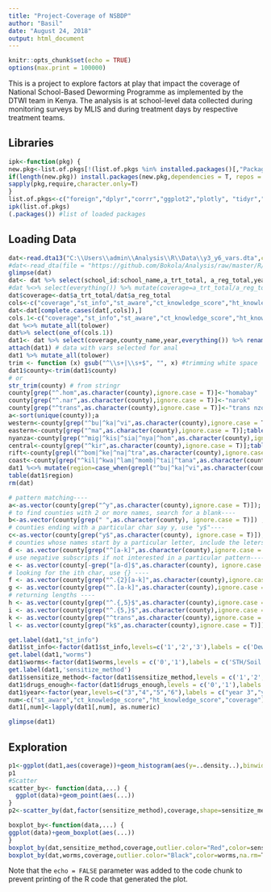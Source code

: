 ```yaml
---
title: "Project-Coverage of NSBDP"
author: "Basil"
date: "August 24, 2018"
output: html_document
---
```


```r
knitr::opts_chunk$set(echo = TRUE)
options(max.print = 100000)

```

This is a project to explore factors at play that impact the coverage of National School-Based Deworming Programme as implemented by the DTWI team in Kenya. The analysis is at school-level data collected during monitoring surveys by MLIS and during treatment days by respective treatment teams.

## Libraries

```r
ipk<-function(pkg) {
new.pkg<-list.of.pkgs[!(list.of.pkgs %in% installed.packages()[,"Package"])]
if(length(new.pkg)) install.packages(new.pkg,dependencies = T, repos = 'http://cran.us.r-project.org')
sapply(pkg,require,character.only=T)
}
list.of.pkgs<-c("foreign","dplyr","corrr","ggplot2","plotly", "tidyr","tidyverse","readstata13","magrittr","RCurl","haven","stringr","installr","shinydashboard")
ipk(list.of.pkgs)
(.packages()) #list of loaded packages
```

## Loading Data
```r
dat<-read.dta13("C:\\Users\\admin\\Analysis\\R\\Data\\y3_y6_vars.dta",convert.factors = F)
#dat<-read_dta(file = "https://github.com/Bokola/Analysis/raw/master/R/Data/y3_y6_vars.dta")
glimpse(dat)
dat<- dat %>% select(school_id:school_name,a_trt_total, a_reg_total,year,st_aware,st_info,sensitize_method,ct_knowledge_score,ht_knowledge_score, ct_trained,ht_trained, drugs_enough,ddm105_events_at_schl_ondd,ddm106_dd_atschl_today, worms)  %>% glimpse()
#dat %<>% select(everything()) %>% mutate(coverage=a_trt_total/a_reg_total)
dat$coverage<-dat$a_trt_total/dat$a_reg_total
cols<-c("coverage","st_info","st_aware","ct_knowledge_score","ht_knowledge_score","sensitize_method","drugs_enough","ct_trained","ht_trained","worms")
dat<-dat[complete.cases(dat[,cols]),]
cols.1<-c("coverage","st_info","st_aware","ct_knowledge_score","ht_knowledge_score","sensitize_method","drugs_enough","ct_trained","ht_trained","worms","year","county_name")
dat %<>% mutate_all(tolower)
dat%>% select(one_of(cols.1))
dat1<- dat %>% select(coverage,county_name,year,everything()) %>% rename(county=county_name) %>% glimpse() # ordering coverage first
attach(dat1) # data with vars selected for anal
dat1 %>% mutate_all(tolower)
trim <- function (x) gsub("^\\s+|\\s+$", "", x) #trimming white space
dat1$county<-trim(dat1$county)
# or
str_trim(county) # from stringr
county[grep("^.hom",as.character(county),ignore.case = T)]<-"homabay"
county[grep("^.nar",as.character(county),ignore.case = T)]<-"narok"
county[grep("^trans",as.character(county),ignore.case = T)]<-"trans nzoia" #replacing misspelled counties
a<-sort(unique(county));a
western<-county[grep("^bu|^ka|^vi",as.character(county),ignore.case = T)]
eastern<-county[grep("^ma",as.character(county),ignore.case = T)];table(eastern)
nyanza<-county[grep("^mig|^kis|^sia|^nya|^hom",as.character(county),ignore.case = T)];table(nyanza)
central<-county[grep("^kir",as.character(county),ignore.case = T)];table(central)
rift<-county[grepl("^bom|^ke|^na|^tra",as.character(county),ignore.case = T)];table(rift)
coast<-county[grep("^kil|^kwa|^lam|^momb|^tai|^tana",as.character(county),ignore.case = T)];table(coast)
dat1 %<>% mutate(region=case_when(grepl("^bu|^ka|^vi",as.character(county),ignore.case = T)~"western",grepl("^ma",as.character(county),ignore.case = T)~"eastern",grepl("^mig|^kis|^sia|^nya|^hom",as.character(county),ignore.case = T)~"nyanza",grepl("^kir",as.character(county),ignore.case = T)~"central",grepl("^bom|^ke|^na|^tra",as.character(county),ignore.case = T)~"rift",grepl("^kil|^kwa|^lam|^momb|^tai|^tana",as.character(county),ignore.case = T)~"coast"))
table(dat1$region)
rm(dat)
```
```r
# pattern matching----
a<-as.vector(county[grep("^y",as.character(county),ignore.case = T)]); unique(a) # returning 1st char in county
# to find counties with 2 or more names, search for a blank----
b<-as.vector(county[grep(" ",as.character(county), ignore.case = T)]) ; unique(b)
# counties ending with a particular char say y, use "y$"----
c<-as.vector(county[grep("y$",as.character(county), ignore.case = T)]); unique(c)
# counties whose names start by a particular letter, include the leters inside a ranged square bracket e.g "[a-k]"----
d <- as.vector(county[grep("^[a-k]",as.character(county),ignore.case = T)]); unique(d)
# use negative subscripts if not interested in a particular pattern----
e <- as.vector(county[-grep("[a-d]$",as.character(county), ignore.case = T)]); unique(e)
# looking for the ith char, use {} ----
f <- as.vector(county[grep("^.{2}[a-k]",as.character(county),ignore.case = T)]); unique(f) # 3rd char within a-k
g <- as.vector(county[grep("^.[a-k]",as.character(county),ignore.case = T)]); unique(g) # 2nd char within a-k
# returning lengths ----
h <- as.vector(county[grep("^.{,5}$",as.character(county),ignore.case = T)]); unique(h) # up to 5 chars
i <- as.vector(county[grep("^.{5,}$",as.character(county),ignore.case = T)]); unique(i) # at least 5 chars
k <- as.vector(county[grep("^trans",as.character(county),ignore.case = T)]); unique(k)
l <- as.vector(county[grep("k$",as.character(county),ignore.case = T)]); unique(l)
```
```r
get.label(dat1,"st_info")
dat1$st_info<-factor(dat1$st_info,levels=c('1','2','3'),labels = c('Deworming info 1: Assembly Announcement/teachers','Deworming info 2: Other students/friends','Deworming info 3: Parents'))
get.label(dat1,"worms")
dat1$worms<-factor(dat1$worms,levels = c('0','1'),labels = c('STH/Soil Transmitted',' SCHISTO/Bilharzia'))
get.label(dat1,'sensitize_method')
dat1$sensitize_method<-factor(dat1$sensitize_method,levels = c('1','2','3','4','5','6'),labels = c('Conduct Health Education in Class','Display Posters in the School','Discuss Deworming Day at School Management Meetings','Conduct ECD Outreach','Encourage Children to share Deworming Day Information with Parents','None'))
dat1$drugs_enough<-factor(dat1$drugs_enough,levels = c('0','1'),labels = c('Drugs enough: No','Drugs enough: Yes'))
dat1$year<-factor(year,levels=c("3","4","5","6"),labels = c("year 3","year 4","year 5","year 6"))
num<-c("st_aware","ct_knowledge_score","ht_knowledge_score","coverage")
dat1[,num]<-lapply(dat1[,num], as.numeric)

glimpse(dat1)
```

## Exploration
```r
p1<-ggplot(dat1,aes(coverage))+geom_histogram(aes(y=..density..),binwidth = 0.01)+geom_density()+ggtitle("Distribution of NSBDP reported coverages")
p1
#Scatter
scatter_by<- function(data,...) {
  ggplot(data)+geom_point(aes(...))
}
p2<-scatter_by(dat,factor(sensitize_method),coverage,shape=sensitize_method) +scale_x_discrete(labels=c("1","2","3","4","5","6"))

boxplot_by<-function(data,...) {
ggplot(data)+geom_boxplot(aes(...))
}
boxplot_by(dat,sensitize_method,coverage,outlier.color="Red",color=sensitize_method)+scale_x_discrete(labels=c("1","2","3","4","5","6"))
boxplot_by(dat,worms,coverage,outlier.color="Black",color=worms,na.rm=T)+scale_x_discrete(labels = c("0","1"))
```


Note that the `echo = FALSE` parameter was added to the code chunk to prevent printing of the R code that generated the plot.
